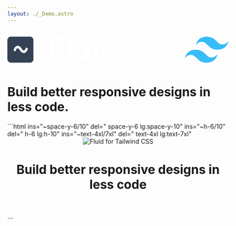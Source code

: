 ```yaml
---
layout: ./_Demo.astro
---
```



<Resizer client:load height="max-h-full h-full">
    <div class="~@/4xl:~space-y-6/10">
    <svg class="~@/4xl:~h-6/10 mx-auto" viewBox="0 0 474 80" fill="none" xmlns="http://www.w3.org/2000/svg">
<g clip-path="url(#clip0_335_9)">
<path d="M48.186 14H7.81395C3.49843 14 0 17.4984 0 21.814V62.186C0 66.5016 3.49843 70 7.81395 70H48.186C52.5016 70 56 66.5016 56 62.186V21.814C56 17.4984 52.5016 14 48.186 14Z" fill="#354256"/>
<path d="M44.2791 39.8654C42.712 43.5074 41.2053 45.9675 39.7586 47.2458C38.2604 48.524 36.7191 49.1631 35.1349 49.1631C32.6551 49.0229 30.4336 47.736 28.4705 45.3022L24.5182 40.3382C23.8639 39.4803 23.0114 39.0687 21.9609 39.1038C20.8761 39.1038 20.0408 39.6378 19.4552 40.7059C18.8525 41.809 18.1034 43.5249 17.2079 45.8537L13.0233 43.4111C13.5571 41.6777 14.1599 40.1894 14.8315 38.9462C15.5031 37.703 16.2264 36.6874 17.0013 35.8995C18.6029 34.3236 20.2646 33.5357 21.9867 33.5357C23.485 33.5182 24.8884 33.9472 26.1973 34.8226C27.5233 35.6806 28.7718 37.0113 29.9427 38.8148C32.061 42.0891 33.8002 43.7262 35.1606 43.7262C36.2801 43.7262 37.21 43.0785 37.9505 41.7828C38.3121 41.1174 38.6824 40.382 39.0612 39.5765C39.4401 38.771 39.8017 37.9306 40.1461 37.0551L44.2791 39.8654Z" fill="white"/>
</g>
<path d="M90.9922 64V16H121.273V22.75H98.9844V36.5781H119.141V43.3516H98.9844V64H90.9922ZM136.953 16V64H129.195V16H136.953ZM168.916 48.9766V28H176.65V64H169.104V57.6719H168.729C167.9 59.6406 166.572 61.2656 164.744 62.5469C162.916 63.8281 160.643 64.4688 157.924 64.4688C155.596 64.4688 153.533 63.9531 151.736 62.9219C149.955 61.875 148.557 60.3437 147.541 58.3281C146.525 56.3125 146.018 53.8359 146.018 50.8984V28H153.775V49.8203C153.775 52.1953 154.424 54.0859 155.721 55.4922C157.033 56.8828 158.736 57.5781 160.83 57.5781C162.127 57.5781 163.393 57.2656 164.627 56.6406C165.861 56 166.885 55.0469 167.697 53.7812C168.51 52.5 168.916 50.8984 168.916 48.9766ZM185.721 64V28H193.479V64H185.721ZM189.635 22.6797C188.354 22.6797 187.252 22.25 186.33 21.3906C185.424 20.5312 184.971 19.4922 184.971 18.2734C184.971 17.0703 185.424 16.0391 186.33 15.1797C187.252 14.3203 188.354 13.8906 189.635 13.8906C190.916 13.8906 192.01 14.3203 192.916 15.1797C193.838 16.0391 194.299 17.0703 194.299 18.2734C194.299 19.4922 193.838 20.5312 192.916 21.3906C192.01 22.25 190.916 22.6797 189.635 22.6797ZM215.973 64.6562C213.098 64.6562 210.535 63.9219 208.285 62.4531C206.035 60.9844 204.262 58.8672 202.965 56.1016C201.668 53.3203 201.02 49.9766 201.02 46.0703C201.02 42.1172 201.676 38.7578 202.988 35.9922C204.301 33.2266 206.09 31.125 208.355 29.6875C210.621 28.25 213.176 27.5313 216.02 27.5313C218.191 27.5313 219.957 27.8984 221.316 28.6328C222.676 29.3516 223.746 30.2109 224.527 31.2109C225.309 32.1953 225.91 33.0859 226.332 33.8828H226.707V16H234.465V64H226.871V58.3516H226.332C225.895 59.1797 225.27 60.0859 224.457 61.0703C223.66 62.0547 222.574 62.8984 221.199 63.6016C219.84 64.3047 218.098 64.6562 215.973 64.6562ZM217.941 58.2109C219.848 58.2109 221.465 57.7031 222.793 56.6875C224.121 55.6562 225.129 54.2266 225.816 52.3984C226.52 50.5547 226.871 48.4219 226.871 46C226.871 43.5781 226.527 41.4687 225.84 39.6719C225.152 37.875 224.145 36.4844 222.816 35.5C221.488 34.5 219.863 34 217.941 34C215.941 34 214.27 34.5234 212.926 35.5703C211.582 36.6016 210.574 38.0234 209.902 39.8359C209.23 41.6328 208.895 43.6875 208.895 46C208.895 48.3281 209.238 50.4141 209.926 52.2578C210.613 54.1016 211.621 55.5547 212.949 56.6172C214.293 57.6797 215.957 58.2109 217.941 58.2109Z" fill="white"/>
<path fill-rule="evenodd" clip-rule="evenodd" d="M426.918 14C414.406 14 406.588 20.2185 403.458 32.6555C408.151 26.437 413.624 24.1055 419.88 25.6593C423.449 26.5455 426.001 29.1197 428.823 31.9697C433.424 36.6106 438.749 41.9815 450.377 41.9815C462.887 41.9815 470.707 35.763 473.835 23.3278C469.144 29.5463 463.67 31.8778 457.415 30.3222C453.844 29.436 451.292 26.8618 448.47 24.0136C443.869 19.369 438.546 14 426.918 14ZM403.458 41.9815C390.948 41.9815 383.128 48.2 380 60.637C384.692 54.4185 390.166 52.087 396.42 53.6407C399.99 54.527 402.543 57.1012 405.365 59.9512C409.965 64.5921 415.289 69.963 426.918 69.963C439.429 69.963 447.249 63.7463 450.377 51.3093C445.684 57.5278 440.21 59.8593 433.955 58.3056C430.386 57.4175 427.834 54.8433 425.012 51.9951C420.411 47.3542 415.086 41.9815 403.458 41.9815Z" fill="#38BDF8"/>
<path fill-rule="evenodd" clip-rule="evenodd" d="M318.939 30.828C319.525 30.2422 320.475 30.2422 321.061 30.828C321.647 31.4138 321.647 32.3635 321.061 32.9493L312.07 41.9397L321.061 50.9302C321.647 51.516 321.647 52.4657 321.061 53.0515C320.475 53.6373 319.525 53.6373 318.94 53.0515L309.949 44.061L300.959 53.0515C300.373 53.6373 299.423 53.6373 298.837 53.0515C298.252 52.4657 298.252 51.516 298.837 50.9302L307.828 41.9397L298.837 32.9493C298.252 32.3635 298.252 31.4138 298.837 30.828C299.423 30.2422 300.373 30.2422 300.959 30.828L309.949 39.8184L318.939 30.828Z" fill="white"/>
<defs>
<clipPath id="clip0_335_9">
<rect width="56" height="56" fill="white" transform="translate(0 14)"/>
</clipPath>
</defs>
</svg>
    <h1 class="font-bold ~@/4xl:~text-3xl/6xl text-white text-center text-balance">Build better responsive designs in less code.</h1>
  </div>
</Resizer>
```html ins="~space-y-6/10" del=" space-y-6 lg:space-y-10" ins="~h-6/10" del=" h-6 lg:h-10" ins="~text-4xl/7xl" del=" text-4xl lg:text-7xl"
<header class="px-4 ~space-y-6/10 space-y-6 lg:space-y-10">
    <img class="mx-auto ~h-6/10 h-6 lg:h-10" src="logo.svg" alt="Fluid for Tailwind CSS" />
    <h1 class="text-center ~text-4xl/7xl text-4xl lg:text-7xl">Build better responsive designs in less code</button>
</header>
```
